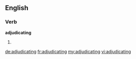 ==English==

===Verb===
'''adjudicating'''

# {{present participle of|[[adjudicate]]}}

[[de:adjudicating]]
[[fr:adjudicating]]
[[my:adjudicating]]
[[vi:adjudicating]]